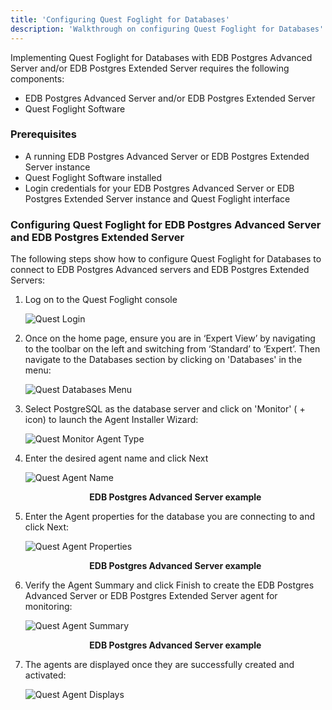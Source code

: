 ```yaml
---
title: 'Configuring Quest Foglight for Databases'
description: 'Walkthrough on configuring Quest Foglight for Databases'
---
```


Implementing Quest Foglight for Databases with EDB Postgres Advanced Server and/or EDB Postgres Extended Server requires the following components:

- EDB Postgres Advanced Server and/or EDB Postgres Extended Server
- Quest Foglight Software

### Prerequisites

- A running EDB Postgres Advanced Server or EDB Postgres Extended Server instance
- Quest Foglight Software installed
- Login credentials for your EDB Postgres Advanced Server or EDB Postgres Extended Server instance and Quest Foglight interface

### Configuring Quest Foglight for EDB Postgres Advanced Server and EDB Postgres Extended Server

The following steps show how to configure Quest Foglight for Databases to connect to EDB Postgres Advanced servers and EDB Postgres Extended Servers:

1. Log on to the Quest Foglight console

   ![Quest Login](Images/QuestLoginFrame.png)

2. Once on the home page, ensure you are in ‘Expert View’ by navigating to the toolbar on the left and switching from ‘Standard’ to ‘Expert’.  Then navigate to the Databases section by clicking on 'Databases' in the menu:

   ![Quest Databases Menu](Images/QuestFoglightDatabases.png)

3. Select PostgreSQL as the database server and click on 'Monitor' ( + icon) to launch the Agent Installer Wizard:

   ![Quest Monitor Agent Type](Images/QuestFoglightMonitorDatabasesType.png)

4. Enter the desired agent name and click Next

   ![Quest Agent Name](Images/QuestAgentName.png)
   <div style="text-align: center"> <b> EDB Postgres Advanced Server example </b> </div>

5. Enter the Agent properties for the database you are connecting to and click Next:

   ![Quest Agent Properties](Images/QuestAgentProperties.png)
   <div style="text-align: center"> <b> EDB Postgres Advanced Server example </b> </div>

6. Verify the Agent Summary and click Finish to create the EDB Postgres Advanced Server or EDB Postgres Extended Server agent for monitoring:

   ![Quest Agent Summary](Images/QuestAgentSummary.png)
   <div style="text-align: center"> <b> EDB Postgres Advanced Server example </b> </div>

7. The agents are displayed once they are successfully created and activated:

   ![Quest Agent Displays](Images/QuestAgentDisplays.png)